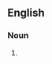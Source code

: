 ==English==

===Noun===
{{en-noun}}

# {{lb|en|medicine}} {{initialism of|en|[[certified]] [[pulmonary]] [[function]] [[technologist]]}}